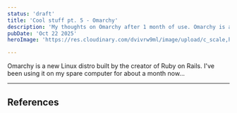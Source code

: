```yaml
---
status: 'draft'
title: 'Cool stuff pt. 5 - Omarchy'
description: 'My thoughts on Omarchy after 1 month of use. Omarchy is a new, developer-focused Arch Linux distribution built by DHH, the creator of Ruby on Rails.'
pubDate: 'Oct 22 2025'
heroImage: 'https://res.cloudinary.com/dvivrw9ml/image/upload/c_scale,h_630,w_1200/co_rgb:FFFFFF,l_text:JetBrainsMono.ttf_125_bold_left:OMARCHY/fl_layer_apply/v1761109447/blank_br2oph.png'

---
```


Omarchy is a new Linux distro built by the creator of Ruby on Rails. I've been using it on my spare computer for about a month now...

---
## References
